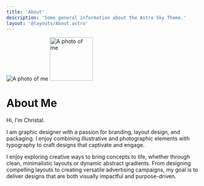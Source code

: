 ```yaml
---
title: 'About'
description: 'Some general information about the Astro Sky Theme.'
layout: '@layouts/About.astro'
---
```


![A photo of me](public/my-photo.jpg) <img src="/images/my-photo.jpg" alt="A photo of me" style="width: 3cm; height: 3cm;" />









# About Me

Hi, I'm Christal.

I am graphic designer with a passion for branding, layout design, and packaging. I enjoy combining illustrative and photographic elements with typography to craft designs that captivate and engage.

I enjoy exploring creative ways to bring concepts to life, whether through clean, minimalistic layouts or dynamic abstract gradients.
From designing compelling layouts to creating versatile advertising campaigns, my goal is to deliver designs that are both visually impactful and purpose-driven.
